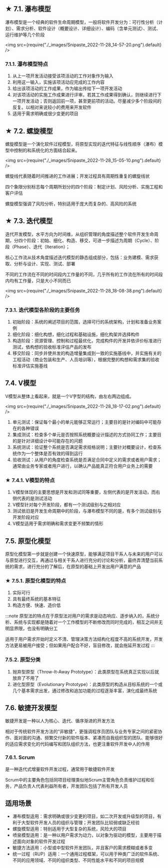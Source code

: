 ## ★ 7.1. 瀑布模型
瀑布模型是一个经典的软件生命周期模型，一般将软件开发分为：可行性分析（计划）、需求分析、软件设计（概要设计、详细设计）、编码（含单元测试）、测试、运行维护等几个阶段

<img src={require("./_images/Snipaste_2022-11-28_14-57-20.png").default} />

### 7.1.1. 瀑布模型特点
1. 从上一项开发活动接受该项活动的工作对象作为输入
2. 利用这一输入，实施该项活动应完成的工作内容
3. 给出该项活动的工作成果，作为输出传给下一项开发活动
4. 对该项活动的实施工作成果进行评审。若其工作成果得到确认，则继续进行下一项开发活动；否则返回前一项，甚至更前项的活动。尽量减少多个阶段间的反复。以相对来说较小的费用来开发软件
5. <Highlight>适用于需求明确或很少变更的项目</Highlight>

## ★ 7.2. 螺旋模型
螺旋模型是一个演化软件过程模型，将<Highlight>原型实现的迭代特征与线性顺序（瀑布）模型</Highlight>中控制的和系统化的方面结合起来。

<img src={require("./_images/Snipaste_2022-11-28_15-05-10.png").default} />

螺旋线代表随着时间推进的工作进展；开发过程具有周期性重复的螺旋线状

四个象限分别标志每个周期所划分的四个阶段：<Highlight>制定计划、风险分析、实施工程和客户评估</Highlight>

螺旋模型强调了<Highlight>风险分析</Highlight>，特别适用于<Highlight>庞大而复杂的、高风险的系统</Highlight>

## ★ 7.3. 迭代模型

迭代开发模型，水平方向为时间维，从组织管理的角度描述整个软件开发生命周期，分四个阶段：初始、细化、构造、移交，可进一步描述为周期（Cycle）、阶段（Phase）、迭代（Iteration）；

核心工作流从技术角度描述迭代模型的静态组成部分，包括：业务建模、需求获取、分析与设计、实现、测试、部署

不同的工作流在不同的时间段内工作量的不同，几乎所有的工作流在所有的时间段内均有工作量，只是大小不同而已

<img src={require("./_images/Snipaste_2022-11-28_18-08-38.png").default} />

### 7.3.1. 迭代模型各阶段的主要任务
1. 初始阶段：系统的阐述项目的范围，选择可行的系统架构，计划和准备业务案例
2. 细化阶段：细化构想，细化过程和基础设施，细化构架并选择构件
3. 构造阶段：资源管理、控制和过程最优化，完成构件的开发并依评价标准进行测试，依构想的验收标准评估产品的发布
4. 移交阶段：同步并使并发的构造增量集成到一致的实施基线中，并实施有关的工程活动（商业包装和生产、人员培训等），根据完整的构想和需求集的验收标准评估实施基线

## 7.4. V模型
V模型从整体上看起来，就是一个V字型的结构，由左右两边组成。

<img src={require("./_images/Snipaste_2022-11-28_18-17-02.png").default} />

1. 单元测试：保证每个最小的单元能够正常运行；主要目的是针对编码中可能存在的各种错误
2. 集成测试：检查多个单元是否按照系统概要设计描述的方式协同工作；主要目的是针对详细设计中可能存在的问题
3. 系统测试：验证整个系统是否满足需求规格说明；主要针对概要设计，检查系统作为一个整体是否有效的得到运行
4. 验收测试：从用户的角度检查系统是否满足合同中定义的需求或者用户需求；通常由业务专家或者用户进行，以确认产品能真正符合用户业务上的需要

### ★ 7.4.1. V模型的特点
1. V模型体现的主要思想是开发和测试同等重要，左侧代表的是开发活动，而右侧代表的是测试活动
2. V模型针对每个开发阶段，都有一个测试级别与之相对应
3. 测试依旧是开发生命周期中的阶段，与瀑布模型不同的是，有多个测试级别与开发阶段对应
4. V模型适用于<Highlight>需求明确和需求变更不频繁的情形</Highlight>

## 7.5. 原型化模型
原型化模型第一步就是创建一个快速原型，能够满足项目干系人与未来的用户可以与原型进行交互，再通过与相关干系人进行充分的讨论和分析，最终弄清楚当前系统的需求，进行充分的了解后，在原型的基础上开发出用户满意的产品

### ★ 7.5.1. 原型化模型的特点
1. 实际可行
2. 具有最终系统的基本特征
3. 构造方便、快速、造价低

:::note
原型法的特点在于原型法<Highlight>对用户的需求是动态响应、逐步纳入的</Highlight>，系统分析、系统与实现都是随着对一个工作模型的不断修改而同时完成的，相互之间并无明显界限，也没有明确分工

适用于用户需求开始时定义不清、管理决策方法结构化程度不高的系统开发，开发方法更易被用户接受；但如果用户配合不好，盲目修改，就会拖延开发过程
:::

### 7.5.2. 原型分类
1. 抛弃型原型（Throw-It-Away Prototype）：此类原型在系统真正实现以后就放弃了不用了
2. 进化型原型（Evolutionary Prototype）：此类原型的构造从目标系统的一个或几个基本需求出发，通过修改和追加功能的过程逐渐丰富，演化成最终系统

## 7.6. 敏捷开发模型
敏捷开发是一种以人为核心、迭代、循序渐进的开发方法

相对于传统软件开发方法的“非敏捷”，更强调程序员团队与业务专家之间的紧密协作、面对面的沟通、频繁交付新的软件版本、紧凑而自我组织型的团队、能够很好的适应需求变化的代码编写和团队组织方法，也更注重软件开发中人的作用

### 7.6.1. Scrum
是一种迭代式增量软件开发过程，通常用于敏捷软件开发

Scrum中的主要角色包括同项目经理类似地Scrum主管角色负责维护过程和任务，产品负责人代表利益所有者，开发团队包括了所有开发人员

## 适用场景
- 瀑布模型适用：需求明确或很少变更的项目，如二次开发或升级型的项目，有利于大型软件开发人员的组织与管理；开发团队比较弱或缺乏经验
- 螺旋模型适用：特别适用于大型复杂的系统，风险大的项目
- 喷泉模型适用：是一种以用户需求为动力，以对象为驱动的模型，主要用于描述<Highlight>面向对象的软件开发过程</Highlight>
- 敏捷方法适用：小型或中型软件开发团队，并且客户的需求模糊或者多变
- 统一过程（RUP）适用：一个通用过程框架，可以用于种类广泛的软件系统、不同的应用领域、不同的组织类型、不同性能水平和不同的项目规模